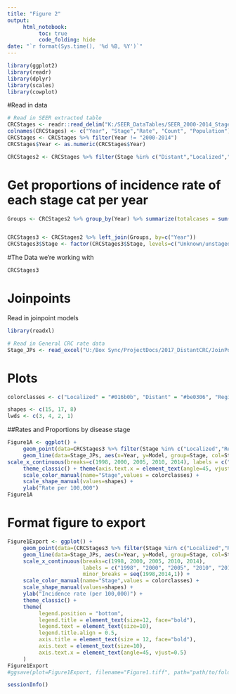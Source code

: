 ```yaml
---
title: "Figure 2"
output: 
     html_notebook:
          toc: true
          code_folding: hide
date: "`r format(Sys.time(), '%d %B, %Y')`"
---
```



```r
library(ggplot2)
library(readr)
library(dplyr)
library(scales)
library(cowplot)
```


#Read in data
```r
# Read in SEER extracted table
CRCStages <- readr::read_delim("K:/SEER_DataTables/SEER_2000-2014_StageDistribution_noStratify.txt", "\t", escape_double = FALSE, trim_ws = TRUE)
colnames(CRCStages) <- c("Year", "Stage","Rate", "Count", "Population")
CRCStages <- CRCStages %>% filter(Year != "2000-2014")
CRCStages$Year <- as.numeric(CRCStages$Year)

CRCStages2 <- CRCStages %>% filter(Stage %in% c("Distant","Localized","Regional","Unknown/unstaged"))
```


# Get proportions of incidence rate of each stage cat per year 
```r
Groups <- CRCStages2 %>% group_by(Year) %>% summarize(totalcases = sum(Rate))


CRCStages3 <- CRCStages2 %>% left_join(Groups, by=c("Year")) 
CRCStages3$Stage <- factor(CRCStages3$Stage, levels=c("Unknown/unstaged","Localized","Regional","Distant"))
```



#The Data we're working with
```r
CRCStages3
```

# Joinpoints

Read in joinpoint models
```r
library(readxl)
```

```r
# Read in General CRC rate data
Stage_JPs <- read_excel("U:/Box Sync/ProjectDocs/2017_DistantCRC/JoinPoint/Rate_StageOnly.xlsx", sheet=1) %>% rename("Year" = "X Value", "Model" = "Modeleded Y Value") %>% mutate(Year = as.integer(Year), Model = as.numeric(Model))


```


# Plots

```r
colorclasses <- c("Localized" = "#016b0b", "Distant" = "#be0306", "Regional" = "#ffb401")

shapes <- c(15, 17, 8)
lwds <- c(3, 4, 2, 1)
```


##Rates and Proportions by disease stage
```r
Figure1A <- ggplot() + 
     geom_point(data=CRCStages3 %>% filter(Stage %in% c("Localized","Regional","Distant")), aes(x=Year, y=Rate, group=Stage, col=Stage, shape=Stage), show.legend = FALSE) + 
     geom_line(data=Stage_JPs, aes(x=Year, y=Model, group=Stage, col=Stage), show.legend = FALSE) +
scale_x_continuous(breaks=c(1998, 2000, 2005, 2010, 2014), labels = c("1998", "2000", "2005", "2010", "2014"), minor_breaks = seq(1998,2014,1)) + 
     theme_classic() + theme(axis.text.x = element_text(angle=45, vjust=0.5), legend.position = "bottom") + 
     scale_color_manual(name="Stage",values = colorclasses) +
     scale_shape_manual(values=shapes) + 
     ylab("Rate per 100,000")
Figure1A
```

# Format figure to export

```r
Figure1Export <- ggplot() + 
     geom_point(data=(CRCStages3 %>% filter(Stage %in% c("Localized","Regional","Distant"))), aes(x=Year, y=Rate, group=Stage, col=Stage, shape=Stage)) + 
     geom_line(data=Stage_JPs, aes(x=Year, y=Model, group=Stage, col=Stage)) +
     scale_x_continuous(breaks=c(1998, 2000, 2005, 2010, 2014), 
                        labels = c("1998", "2000", "2005", "2010", "2014"), 
                        minor_breaks = seq(1998,2014,1)) + 
     scale_color_manual(name="Stage",values = colorclasses) +
     scale_shape_manual(values=shapes) + 
     ylab("Incidence rate (per 100,000)") + 
     theme_classic() + 
     theme(
          legend.position = "bottom", 
          legend.title = element_text(size=12, face="bold"),
          legend.text = element_text(size=10),
          legend.title.align = 0.5,
          axis.title = element_text(size = 12, face="bold"),
          axis.text = element_text(size=10),
          axis.text.x = element_text(angle=45, vjust=0.5)
     )
Figure1Export
#ggsave(plot=Figure1Export, filename="Figure1.tiff", path="path/to/folder/DistantCRC_BriefComm", device = "tiff", width=16, height=10, units="cm", dpi = 300)
```





```r
sessionInfo()
```

